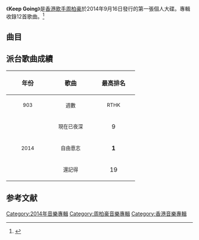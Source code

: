 {{Infobox Album <!-- See Wikipedia:WikiProject_Albums -->
| Name        = Keep Going 
| Type        = 專輯
| Artist      = [[周柏豪|周柏豪]]
| Cover       = Pakho Chau Keep Going.jpg
| Released    = 2014年9月16日
| Recorded    = 2014年
| Genre       = [[粵語流行音樂|粵語流行音樂]]
| Length      = 39:36
| Label       = [[華納唱片_(香港)|華納唱片 (香港)]]
| Last album  = [[同行|同行]]<br>（2014年）
| This album  = '''Keep Going'''<br>（2014年）
| Next album  = [[White_(周柏豪EP)|WHITE]]<br>（2015年）
}}

《'''Keep Going'''》是[[香港|香港]][[歌手|歌手]][[周柏豪|周柏豪]]於2014年9月16日發行的第一張個人大碟。專輯收錄12首歌曲。<ref>{{Cite web |url=https://ol.mingpao.com/ldy/showbiz/latest/20190707/1562509815121/%E3%80%90%E7%B6%B2%E6%B0%91%E9%9B%86%E6%B0%A3%E3%80%91%E5%91%A8%E6%9F%8F%E8%B1%AA5%E5%BC%B5%E8%88%8A%E5%94%B1%E7%89%87%E9%87%8D%E6%96%B0%E6%89%93%E5%85%A5%E9%8A%B7%E9%87%8F%E6%A6%9C |title=存档副本 |access-date=2021-03-21 |archive-date=2019-07-08 |archive-url=https://web.archive.org/web/20190708162248/https://ol.mingpao.com/ldy/showbiz/latest/20190707/1562509815121/%e3%80%90%e7%b6%b2%e6%b0%91%e9%9b%86%e6%b0%a3%e3%80%91%e5%91%a8%e6%9f%8f%e8%b1%aa5%e5%bc%b5%e8%88%8a%e5%94%b1%e7%89%87%e9%87%8d%e6%96%b0%e6%89%93%e5%85%a5%e9%8a%b7%e9%87%8f%e6%a6%9c }}</ref>

== 曲目 ==
{{Tracklist
| total_length = 39:36

| title1 = 自由意志
| note1 = 
| longnote1 = 第二主打
| music1 = [[周柏豪|周柏豪]]
| lyrics1 = [[陳詠謙|陳詠謙]]
| arranger1 = [[周錫漢|Randy Chow]]
| producer1 = Randy Chow<br>[[Edward_Chan|Edward Chan]]<br>周柏豪
| length1 = 4:16

| title2 = 莫失莫忘
| note2 = 
| longnote2 = 
| music2 =[[陳光榮|陳光榮]]
| lyrics2 = 陳詠謙
| arranger2 = Randy Chow
| producer2 = Randy Chow<br>Edward Chan
| length2 = 4:15

| title3 = Colors 
| note3 = Instrumental
| longnote3 = 純音樂
| music3 = Randy Chow
| lyrics3 = 
| arranger3 = Randy Chow
| producer3 = Randy Chow
| length3 = 0:22

| title4 = 還記得
| note4 = 
| longnote4 = 第三主打
| music4 = [[林奕匡|林奕匡]]
| lyrics4 = [[林若寧|林若寧]]
| arranger4 = Randy Chow<br>[[黃兆銘|黃兆銘]]
| producer4 = Randy Chow<br>Edward Chan
| length4 = 4:10

| title5 = 歹角
| note5 = 
| longnote5 = 
| music5 = Randy Chow
| lyrics5 = [[林寶_(作詞家)|林寶]]
| arranger5 = Randy Chow<br>[[何山_(音樂人)|何山]]
| producer5 = Randy Chow<br>Edward Chan
| length5 = 3:43

| title6 = 阿鈍
| note6 = 
| longnote6 = 
| music6 = [[陳考威|陳考威]]
| lyrics6 = 林寶
| arranger6 = Randy Chow
| producer6 = Randy Chow<br>Edward Chan
| length6 = 4:26

| title7 = 現在已夜深
| note7 = 
| longnote7 = 第一主打
| music7 = [[翁厚樑|Howie]]
| lyrics7 = Howie
| arranger7 = 黃兆銘
| producer7 = Randy Chow<br>Edward Chan
| length7 = 5:04

| title8 = Jupiter
| note8 = Instrumental
| longnote8 = 純音樂
| music8 = Randy Chow
| lyrics8 = 
| arranger8 = Randy Chow
| producer8 = Randy Chow
| length8 = 0:24

| title9 = 關於我們
| note9 = 
| longnote9 = 
| music9 = [[林家謙|林家謙]]
| lyrics9 = [[林一峰|林一峰]]
| arranger9 = Randy Chow
| producer9 = Randy Chow<br>Edward Chan
| length9 = 3:40

| title10 = 日落日出
| note10 = [[連詩雅|連詩雅]]合唱
| longnote10 = 
| music10 = [[徐浩_(歌手)|徐浩]]
| lyrics10 = 陳詠謙<br>（Rap詞：[[姜麗文|姜麗文]]）
| arranger10 = Randy Chow<br>黃兆銘
| producer10 = Randy Chow<br>徐浩<br>Edward Chan
| length10 = 3:39

| title11 = 簡約
| note11 = 
| longnote11 = 
| music11 = [[溫翰文|溫翰文]]
| lyrics11 = 陳詠謙
| arranger11 = [[王雙駿|王雙駿]]
| producer11 = 王雙駿
| length11 = 2:10

| title12 = 你是我的未來
| note12 = 國語
| longnote12 = 
| music12 = 周柏豪
| lyrics12 = 林一峰
| arranger12 = Randy Chow
| producer12 = Randy Chow<br>Edward Chan<br>周柏豪
| length12 = 3:22
}}

== 派台歌曲成績 ==
{| class="wikitable"
!align="center" rowspan="2" | 年份
!align="center" rowspan="2" | 歌曲
!align="center" colspan="8" | 最高排名
|-
!width="100"|<small>903</small> !! width="100"|<small>週數</small> !! width="100"|<small>RTHK</small> !! width="100"|<small>週數</small> !! width="100"|<small>997</small> !! width="100"|<small>週數</small> !! width="100"|<small>TVB</small> !! width="100"|<small>週數</small>
|-
|align="center" rowspan="3"| <small>2014</small> ||align="center"| <small>現在已夜深</small> ||align="center"| 9 ||align="center"| 5 ||align="center"| 4 ||align="center"| 5 ||align="center"| 2 ||align="center"| 3 ||align="center"| 4 ||align="center"| 3
|-
|align="center"| <small>自由意志</small> ||align="center"| '''1''' ||align="center"| 10 ||align="center"| '''1''' ||align="center"| 8 ||align="center"| 3 ||align="center"| 4 ||align="center"| 3 ||align="center"| 3
|-
|align="center"| <small>還記得</small> ||align="center"| 19 ||align="center"| 1 ||align="center"| 11 ||align="center"| 3 ||align="center"| '''1''' ||align="center"| 6 ||align="center"| - ||align="center"| -
|}
{{周柏豪}}
== 参考文献 ==
{{reflist}}

[[Category:2014年音樂專輯|Category:2014年音樂專輯]]
[[Category:周柏豪音樂專輯|Category:周柏豪音樂專輯]]
[[Category:香港音樂專輯|Category:香港音樂專輯]]